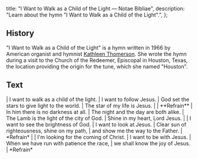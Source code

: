   title: "I Want to Walk as a Child of the Light — Notae Bibliae",
  description: "Learn about the hymn \"I Want to Walk as a Child of the Light\".",
};

<Initial text="I Want to Walk as a Child of the Light" />

## History

"I Want to Walk as a Child of the Light" is a hymn written in 1966 by American organist and hymnist [Kathleen Thomerson](/liturgy/music/composers/kathleen-thomerson). She wrote the hymn during a visit to the Church of the Redeemer, Episcopal in Houston, Texas, the location providing the origin for the tune, which she named "Houston".

## Text

<Poetry>
|  I want to walk as a child of the light.
|  I want to follow Jesus.
|  God set the stars to give light to the world.
|  The star of my life is Jesus.
|
|  **Refrain**
|  In him there is no darkness at all.
|  The night and the day are both alike.
|  The Lamb is the light of the city of God.
|  Shine in my heart, Lord Jesus.
|
|  I want to see the brightness of God.
|  I want to look at Jesus.
|  Clear sun of righteousness, shine on my path,
|  and show me the way to the Father.
|  *Refrain*
|
|  I'm looking for the coming of Christ.
|  I want to be with Jesus.
|  When we have run with patience the race,
|  we shall know the joy of Jesus.
|  *Refrain*
</Poetry>
